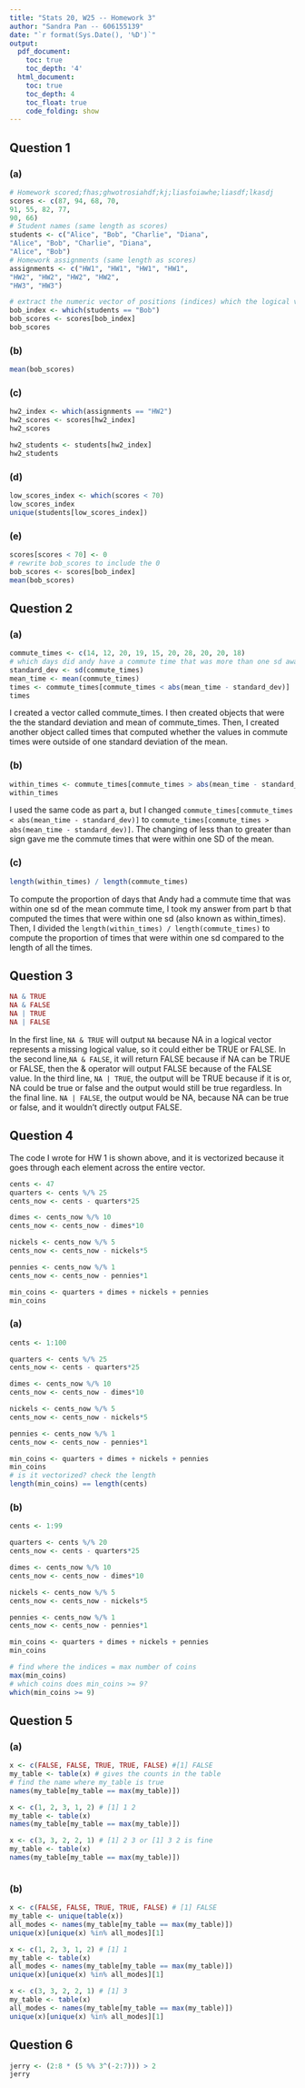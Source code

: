 ```yaml
---
title: "Stats 20, W25 -- Homework 3"
author: "Sandra Pan -- 606155139"
date: "`r format(Sys.Date(), '%D')`"
output:
  pdf_document:
    toc: true
    toc_depth: '4'
  html_document:
    toc: true
    toc_depth: 4
    toc_float: true
    code_folding: show
---
```



## Question 1

### (a)
<!-- USE THE CODE CHUNK BELOW -->
```r
# Homework scored;fhas;ghwotrosiahdf;kj;liasfoiawhe;liasdf;lkasdj
scores <- c(87, 94, 68, 70,
91, 55, 82, 77,
90, 66)
# Student names (same length as scores)
students <- c("Alice", "Bob", "Charlie", "Diana",
"Alice", "Bob", "Charlie", "Diana",
"Alice", "Bob")
# Homework assignments (same length as scores)
assignments <- c("HW1", "HW1", "HW1", "HW1",
"HW2", "HW2", "HW2", "HW2",
"HW3", "HW3")

# extract the numeric vector of positions (indices) which the logical values are TRUE
bob_index <- which(students == "Bob")
bob_scores <- scores[bob_index]
bob_scores
```

### (b)
<!-- USE THE CODE CHUNK BELOW -->
```r
mean(bob_scores)
```

### (c)
<!-- USE THE CODE CHUNKS BELOW -->
```r
hw2_index <- which(assignments == "HW2")
hw2_scores <- scores[hw2_index]
hw2_scores

```

```r
hw2_students <- students[hw2_index]
hw2_students
```

### (d)
<!-- USE THE CODE CHUNK BELOW -->
```r
low_scores_index <- which(scores < 70)
low_scores_index
unique(students[low_scores_index])
```

### (e)
<!-- USE THE CODE CHUNK BELOW -->
```r
scores[scores < 70] <- 0
# rewrite bob_scores to include the 0
bob_scores <- scores[bob_index]
mean(bob_scores)
```


## Question 2

### (a)
<!-- USE THE CODE CHUNK BELOW -->
```r
commute_times <- c(14, 12, 20, 19, 15, 20, 28, 20, 20, 18)
# which days did andy have a commute time that was more than one sd away from the mean commute time?
standard_dev <- sd(commute_times)
mean_time <- mean(commute_times)
times <- commute_times[commute_times < abs(mean_time - standard_dev)]
times
```
<!-- ENTER YOUR EXPLANATION BELOW (USING INLINE R AS YOU WILL) -->
I created a vector called commute_times. I then created objects that were the the standard deviation and mean of commute_times. Then, I created another object called times that computed whether the values in commute times were outside of one standard deviation of the mean.

### (b)
<!-- USE THE CODE CHUNK BELOW -->
```r
within_times <- commute_times[commute_times > abs(mean_time - standard_dev)]
within_times
```
<!-- ENTER YOUR EXPLANATION BELOW (USING INLINE R AS YOU WILL) -->
I used the same code as part a, but I changed `commute_times[commute_times < abs(mean_time - standard_dev)]` to `commute_times[commute_times > abs(mean_time - standard_dev)]`. The changing of less than to greater than sign gave me the commute times that were within one SD of the mean. 

### (c)
<!-- USE THE CODE CHUNK BELOW -->
```r
length(within_times) / length(commute_times)
```
<!-- ENTER YOUR EXPLANATION BELOW (USING INLINE R AS YOU WILL) -->
To compute the proportion of days that Andy had a commute time that was within one sd of the mean commute time, I took my answer from part b that computed the times that were within one sd (also known as within_times). Then, I divided the `length(within_times) / length(commute_times)` to compute the proportion of times that were within one sd compared to the length of all the times.  

## Question 3

```r
NA & TRUE
NA & FALSE
NA | TRUE
NA | FALSE
```
<!-- ENTER YOUR EXPLANATION BELOW, FEEL FREE TO EDIT THE ABOVE CODE CHUNK -->
In the first line, `NA & TRUE` will output `NA` because NA in a logical vector represents a missing logical value, so it could either be TRUE or FALSE. In the second line,`NA & FALSE`, it will return FALSE because if NA can be TRUE or FALSE, then the & operator will output FALSE because of the FALSE value. In the third line, `NA | TRUE`, the output will be TRUE because if it is or, NA could be true or false and the output would still be true regardless. In the final line. `NA | FALSE`, the output would be NA, because NA can be true or false, and it wouldn't directly output FALSE.

## Question 4

<!-- PUT YOUR CODE FROM HW 1 HERE -->
The code I wrote for HW 1 is shown above, and it is vectorized because it goes through each element across the entire vector.

```r
cents <- 47
quarters <- cents %/% 25
cents_now <- cents - quarters*25

dimes <- cents_now %/% 10
cents_now <- cents_now - dimes*10

nickels <- cents_now %/% 5
cents_now <- cents_now - nickels*5

pennies <- cents_now %/% 1
cents_now <- cents_now - pennies*1

min_coins <- quarters + dimes + nickels + pennies
min_coins
```

### (a)
<!-- ENTER YOUR ANSWER BELOW -->
<!-- USE THE CODE CHUNK BELOW IF YOU'D LIKE -->
```r
cents <- 1:100 

quarters <- cents %/% 25
cents_now <- cents - quarters*25

dimes <- cents_now %/% 10
cents_now <- cents_now - dimes*10

nickels <- cents_now %/% 5
cents_now <- cents_now - nickels*5

pennies <- cents_now %/% 1
cents_now <- cents_now - pennies*1

min_coins <- quarters + dimes + nickels + pennies
min_coins
# is it vectorized? check the length 
length(min_coins) == length(cents)
```

### (b)
<!-- ENTER YOUR ANSWER BELOW, IT CAN BE JUST COMMANDs; NO NEED TO STORE OBJECTs -->
```r
cents <- 1:99

quarters <- cents %/% 20
cents_now <- cents - quarters*25

dimes <- cents_now %/% 10
cents_now <- cents_now - dimes*10

nickels <- cents_now %/% 5
cents_now <- cents_now - nickels*5

pennies <- cents_now %/% 1
cents_now <- cents_now - pennies*1

min_coins <- quarters + dimes + nickels + pennies
min_coins

# find where the indices = max number of coins
max(min_coins)
# which coins does min_coins >= 9?
which(min_coins >= 9)

```


## Question 5

### (a)
<!-- USE THE CODE CHUNK BELOW -->
```r
x <- c(FALSE, FALSE, TRUE, TRUE, FALSE) #[1] FALSE
my_table <- table(x) # gives the counts in the table
# find the name where my_table is true 
names(my_table[my_table == max(my_table)])

x <- c(1, 2, 3, 1, 2) # [1] 1 2
my_table <- table(x)
names(my_table[my_table == max(my_table)])

x <- c(3, 3, 2, 2, 1) # [1] 2 3 or [1] 3 2 is fine
my_table <- table(x)
names(my_table[my_table == max(my_table)])



```

### (b)
<!-- USE THE CODE CHUNK BELOW -->
```r
x <- c(FALSE, FALSE, TRUE, TRUE, FALSE) # [1] FALSE
my_table <- unique(table(x))
all_modes <- names(my_table[my_table == max(my_table)])
unique(x)[unique(x) %in% all_modes][1]

x <- c(1, 2, 3, 1, 2) # [1] 1
my_table <- table(x)
all_modes <- names(my_table[my_table == max(my_table)])
unique(x)[unique(x) %in% all_modes][1]

x <- c(3, 3, 2, 2, 1) # [1] 3
my_table <- table(x)
all_modes <- names(my_table[my_table == max(my_table)])
unique(x)[unique(x) %in% all_modes][1]


```



## Question 6

<!-- MODIFY THE CODE CHUNK BELOW -->
```r
jerry <- (2:8 * (5 %% 3^(-2:7))) > 2
jerry

```






